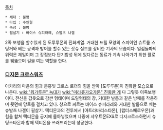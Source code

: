 [[목차]]

 * 세대 : 불명
 * 타입 : 수인형
 * 속성 : 불명
 * 필살기 : 바이스 슈피라레, 슈발츠 나겔

2족 보행을 할수있게 된 도루루몬의 진화계열. 거대한 드릴 모양의 스피어인 슈트룸 스팅거와 베는 공격과 방어를 할수 있는 잣슈 실드를 장비한 기사의 모습이다. 일점돌파의 위력은 제일이며 그 장점보다 단기함성 뒤에 있다르는 동료가 계속 나아가기 위한 활로를 꿰뚫으며 길을 여는 역할을 한다.

=== [[디지몬 크로스워즈]] ===
아카리의 마음의 힘과 분홍빛 크로스 로더의 힘을 받아 [도루루몬]이 진화한 모습으로 나온다. [[wiki:"워가루몬" 늑대가]] [[wiki:"미라쥬가오가몬" 진화한 게]] 다 그렇듯 이족보행이다. 전신을 갑옷으로 감싼 형태이며 드릴형태의 창, 거대한 발톱과 같은 방패를 착용하며 뒷면에 망토를 걸치고 있다. 창으로 찌르는 바이스 슈피라레와 거대한 발톱으로 베는 슈발츠 나겔이 필살기. 택티몬과의 전투에서 [아트라바리스타몬], [랩터스패로우몬]과 힘을 합쳐 택티몬을 궁지에 몰아넣었으며 나중에 샤우트몬EX6로 디지크로스하면서 슈팅스타몬과 함께 택티몬을 쓰러뜨리는데 성공한다. 
